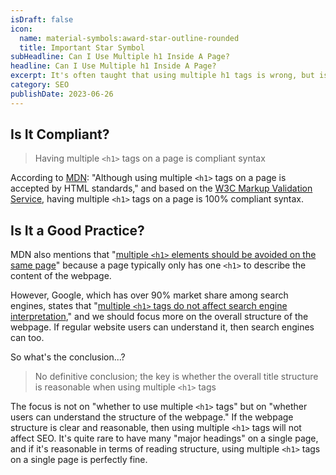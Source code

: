 ```yaml
---
isDraft: false
icon:
  name: material-symbols:award-star-outline-rounded
  title: Important Star Symbol
subHeadline: Can I Use Multiple h1 Inside A Page?
headline: Can I Use Multiple h1 Inside A Page?
excerpt: It's often taught that using multiple h1 tags is wrong, but is that really the case? I delve into various perspectives and findings.
category: SEO
publishDate: 2023-06-26
---
```


## Is It Compliant?

> Having multiple `<h1>` tags on a page is compliant syntax

According to [MDN](https://developer.mozilla.org/en-US/docs/Web/HTML/Element/Heading_Elements#avoid_using_multiple_h1_elements_on_one_page): "Although using multiple `<h1>` tags on a page is accepted by HTML standards," and based on the [W3C Markup Validation Service](https://validator.w3.org/), having multiple `<h1>` tags on a page is 100% compliant syntax.

## Is It a Good Practice?

MDN also mentions that "[multiple `<h1>` elements should be avoided on the same page](https://developer.mozilla.org/en-US/docs/Web/HTML/Element/Heading_Elements#avoid_using_multiple_h1_elements_on_one_page)" because a page typically only has one `<h1>` to describe the content of the webpage.

However, Google, which has over 90% market share among search engines, states that "[multiple `<h1>` tags do not affect search engine interpretation](https://www.youtube.com/watch?v=zyqJJXWk0gk)," and we should focus more on the overall structure of the webpage. If regular website users can understand it, then search engines can too.

So what's the conclusion...?

> No definitive conclusion; the key is whether the overall title structure is reasonable when using multiple `<h1>` tags

The focus is not on "whether to use multiple `<h1>` tags" but on "whether users can understand the structure of the webpage." If the webpage structure is clear and reasonable, then using multiple `<h1>` tags will not affect SEO. It's quite rare to have many "major headings" on a single page, and if it's reasonable in terms of reading structure, using multiple `<h1>` tags on a single page is perfectly fine.
